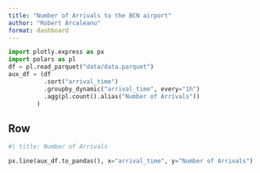 ```yaml
--- 
title: "Number of Arrivals to the BCN airport"
author: "Robert Arcaleanu"
format: dashboard
--- 
```


```python
import plotly.express as px
import polars as pl
df = pl.read_parquet("data/data.parquet")
aux_df = (df
          .sort("arrival_time")
          .groupby_dynamic("arrival_time", every="1h")
          .agg(pl.count().alias("Number of Arrivals"))
        )
```


## Row {height=60%}

```python
#| title: Number of Arrivals 

px.line(aux_df.to_pandas(), x="arrival_time", y="Number of Arrivals")
```